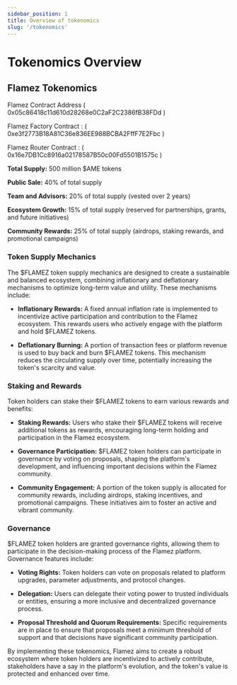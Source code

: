 ---
sidebar_position: 1
title: Overview of tokenomics
slug: '/tokenomics'
---

# Tokenomics Overview

## Flamez Tokenomics

Flamez Contract Address ( 0x05c86418c11d610d28268e0C2aF2C2386fB38FDd )

Flamez Factory Contract : ( 0xe3f2773B18A81C36e836EE988BCBA2FffF7E2Fbc )

Flamez Router Contract : ( 0x16e7DB1Cc8916a02178587B50c00Fd5501B1575c )

**Total Supply:** 500 million $AME tokens

**Public Sale:** 40% of total supply

**Team and Advisors:** 20% of total supply (vested over 2 years)

**Ecosystem Growth:** 15% of total supply (reserved for partnerships, grants, and future initiatives)

**Community Rewards:** 25% of total supply (airdrops, staking rewards, and promotional campaigns)

### Token Supply Mechanics

The $FLAMEZ token supply mechanics are designed to create a sustainable and balanced ecosystem, combining inflationary and deflationary mechanisms to optimize long-term value and utility. These mechanisms include:

- **Inflationary Rewards:** A fixed annual inflation rate is implemented to incentivize active participation and contribution to the Flamez ecosystem. This rewards users who actively engage with the platform and hold $FLAMEZ tokens.

- **Deflationary Burning:** A portion of transaction fees or platform revenue is used to buy back and burn $FLAMEZ tokens. This mechanism reduces the circulating supply over time, potentially increasing the token's scarcity and value.

### Staking and Rewards

Token holders can stake their $FLAMEZ tokens to earn various rewards and benefits:

- **Staking Rewards:** Users who stake their $FLAMEZ tokens will receive additional tokens as rewards, encouraging long-term holding and participation in the Flamez ecosystem.

- **Governance Participation:** $FLAMEZ token holders can participate in governance by voting on proposals, shaping the platform's development, and influencing important decisions within the Flamez community.

- **Community Engagement:** A portion of the token supply is allocated for community rewards, including airdrops, staking incentives, and promotional campaigns. These initiatives aim to foster an active and vibrant community.

### Governance

$FLAMEZ token holders are granted governance rights, allowing them to participate in the decision-making process of the Flamez platform. Governance features include:

- **Voting Rights:** Token holders can vote on proposals related to platform upgrades, parameter adjustments, and protocol changes.

- **Delegation:** Users can delegate their voting power to trusted individuals or entities, ensuring a more inclusive and decentralized governance process.

- **Proposal Threshold and Quorum Requirements:** Specific requirements are in place to ensure that proposals meet a minimum threshold of support and that decisions have significant community participation.

By implementing these tokenomics, Flamez aims to create a robust ecosystem where token holders are incentivized to actively contribute, stakeholders have a say in the platform's evolution, and the token's value is protected and enhanced over time.

